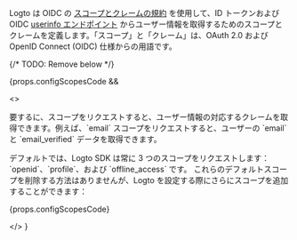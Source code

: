 
Logto は OIDC の [スコープとクレームの規約](https://openid.net/specs/openid-connect-core-1_0.html#Claims) を使用して、ID トークンおよび OIDC <a href="https://openid.net/specs/openid-connect-core-1_0.html#UserInfo">userinfo エンドポイント</a> からユーザー情報を取得するためのスコープとクレームを定義します。「スコープ」と「クレーム」は、OAuth 2.0 および OpenID Connect (OIDC) 仕様からの用語です。

{/* TODO: Remove below */}

{props.configScopesCode &&

<>
<p>
要するに、スコープをリクエストすると、ユーザー情報の対応するクレームを取得できます。例えば、`email` スコープをリクエストすると、ユーザーの `email` と `email_verified` データを取得できます。
</p>

<p>
  デフォルトでは、Logto SDK は常に 3 つのスコープをリクエストします：`openid`、`profile`、および
  `offline_access` です。 これらのデフォルトスコープを削除する方法はありませんが、Logto
  を設定する際にさらにスコープを追加することができます：
</p>

{props.configScopesCode}

</>
}

<ScopeClaimList />
